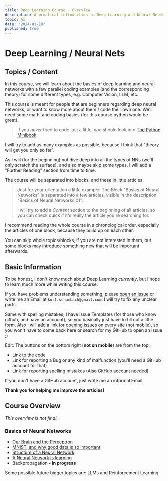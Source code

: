 ```yaml
---
title: Deep Learning Course - Overview
description: A practical introduction to Deep Learning and Neural Networks
topic: AI
date: "2024-01-10"
published: true
---
```


# Deep Learning / Neural Nets

## Topics / Content

In this course, we will learn about the basics of deep learning and neural networks with a few parallel coding examples (and the corresponding theory) for some different types, e.g. Computer Vision, LLM, etc.

This course is meant for people that are beginners regarding deep neural networks, 
or want to know more about them / code their own one.
We'll need some math,
and coding basics (for this course python would be great).

> If you *never* tried to code just a little, you should look into [The Python Minibook](https://uhasker.github.io/the-python-minibook/)

I will try to add as many examples as possible, because I think that "theory will get you only so far".

As I will (for the beginning) not dive deep into all the types of NNs (we'll only scratch the surface), and also maybe skip some types,
I will add a "Further Reading" section from time to time.

The course will be separated into blocks, and these in little articles.

> Just for your orientation a little example: 
> The Block "Basics of Neural Networks" is separated into a few articles, 
> visible in the description: "Basics of Neural Networks 01".
>
> I will try to add a *Content* section to the beginning of all articles, 
> so you can check quick if it's really the article you're searching for.

I recommend reading the whole course in a chronological order, 
especially the articles of one block, because they build up on each other.

You can skip whole topics/blocks, if you are not interested in them, 
but some blocks may introduce something new that will be important afterwards.


## Basic Information

To be honest, I don't know much about Deep Learning *currently*, 
but I hope to learn much more while writing this course.

If you have problems understanding something, please
[open an Issue](https://github.com/a3chron/portfolio/issues/) 
or write me an Email at `kurt.schambach@gmail.com`.
I will try to fix any unclear parts.

Same with spelling mistakes, I have Issue Templates (for those who know github, and have an account), 
so you basically just have to fill out a little form.
Also I will add a link for opening issues on every site (not mobile), 
so you won't have to come back here or search for my GitHub to open an Issue ;)

Edit: The buttons on the bottom right (**not on mobile**) are from the top:
- Link to the code
- Link for reporting a Bug or any kind of malfunction (you'll need a GitHub account for that)
- Link for reporting spelling mistakes (Also GitHub account needed)

If you don't have a GitHub account, just write me an informal Email.

**Thank you for helping me improve the articles!**


## Course Overview

*This overview is not final.*

### Basics of Neural Networks

- [Our Brain and the Perceptron](/blog/neural-network-basics)
- [MNIST, and why good data is so important](/blog/mnist-basics)
- [Structure of a Neural Network](/blog/neural-network-structure)
- [A Neural Network is learning](/blog/neural-network-learning)
- Backpropagation **- in progress**

Some possible future bigger topics are: LLMs and Reinforcement Learning.
